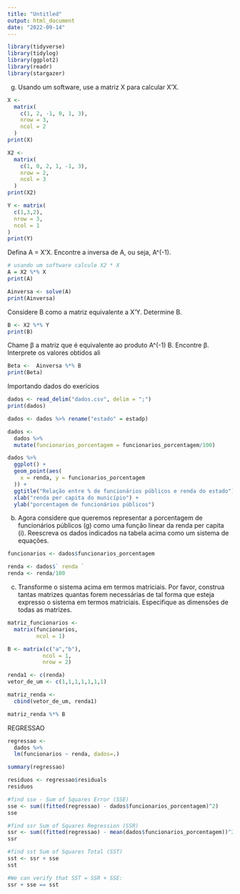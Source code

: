 ---
title: "Untitled"
output: html_document
date: "2022-09-14"
---

```{r}
library(tidyverse)
library(tidylog)
library(ggplot2)
library(readr)
library(stargazer)
```

g)	Usando um software, use a matriz X para calcular X’X.
```{r}
X <- 
  matrix(
    c(1, 2, -1, 0, 1, 3),
    nrow = 3,
    ncol = 2
  )
print(X)
```

```{r}
X2 <- 
  matrix(
    c(1, 0, 2, 1, -1, 3),
    nrow = 2,
    ncol = 3
  )
print(X2)
```


```{r}
Y <- matrix(
  c(1,3,2),
  nrow = 3,
  ncol = 1
)
print(Y)
```


Defina A = X’X. Encontre a inversa de A, ou seja, A^(-1).
```{r}
# usando um software calcule X2 * X
A = X2 %*% X
print(A)
```


```{r}
Ainversa <- solve(A)
print(Ainversa)
```


Considere B como a matriz equivalente a X’Y. Determine B.
```{r}
B <- X2 %*% Y
print(B)
```

Chame β a matriz que é equivalente ao produto A^(-1) B. Encontre β. Interprete os valores obtidos ali
```{r}
Beta <-  Ainversa %*% B
print(Beta)
```


Importando dados do exerícios
```{r}
dados <- read_delim("dados.csv", delim = ";")
print(dados)

dados <- dados %>% rename("estado" = estadp)

```
```{r}
dados <- 
  dados %>% 
  mutate(funcionarios_porcentagem = funcionarios_porcentagem/100)
```


```{r}
dados %>% 
  ggplot() +
  geom_point(aes(
    x = renda, y = funcionarios_porcentagem
  )) +
  ggtitle("Relação entre % de funcionários públicos e renda do estado") +
  xlab("renda per capita do município") +
  ylab("porcentagem de funcionários públicos")
```

b)	Agora considere que queremos representar a porcentagem de funcionários públicos (g) como uma função linear da renda per capita (i). Reescreva os dados indicados na tabela acima como um sistema de equações. 
```{r}
funcionarios <- dados$funcionarios_porcentagem

renda <- dados$` renda `
renda <- renda/100
```

c)	Transforme o sistema acima em termos matriciais. Por favor, construa tantas matrizes quantas forem necessárias de tal forma que esteja expresso o sistema em termos matriciais. Especifique as dimensões de todas as matrizes. 
```{r}
matriz_funcionarios <- 
  matrix(funcionarios,
         ncol = 1)

B <- matrix(c("a","b"),
           ncol = 1,
           nrow = 2)

renda1 <- c(renda)
vetor_de_um <- c(1,1,1,1,1,1,1)

matriz_renda <- 
  cbind(vetor_de_um, renda1)

matriz_renda %*% B

```

REGRESSAO

```{r}
regressao <- 
  dados %>% 
  lm(funcionarios ~ renda, dados=.) 

summary(regressao) 
```

```{r}
residuos <- regressao$residuals
residuos
```

```{r}
#find sse - Sum of Squares Error (SSE)
sse <- sum((fitted(regressao) - dados$funcionarios_porcentagem)^2)
sse

#find ssr Sum of Squares Regression (SSR)
ssr <- sum((fitted(regressao) - mean(dados$funcionarios_porcentagem))^2)
ssr

#find sst Sum of Squares Total (SST)
sst <- ssr + sse
sst

#We can verify that SST = SSR + SSE:
ssr + sse == sst
```


